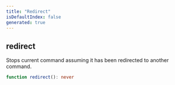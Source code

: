```yaml
---
title: "Redirect"
isDefaultIndex: false
generated: true
---
```



<!-- This file was generated from the CommandKit source. Do not modify. Instead, re-run the "docgen" script -->


## redirect

<GenerationInfo sourceFile="packages/commandkit/src/app/interrupt/signals.ts" sourceLine="34" packageName="commandkit" />

Stops current command assuming it has been redirected to another command.

```ts title="Signature"
function redirect(): never
```
